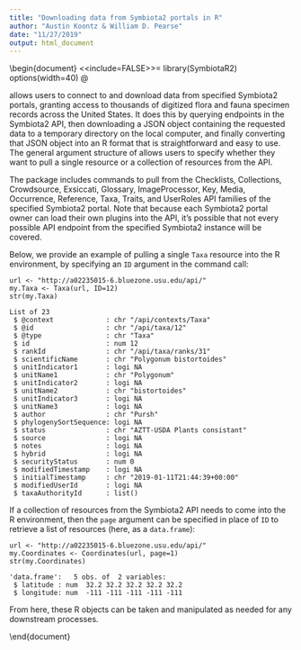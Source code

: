 ```yaml
---
title: "Downloading data from Symbiota2 portals in R"
author: "Austin Koontz & William D. Pearse"
date: "11/27/2019"
output: html_document
---
```


\begin{document}
\maketitle
\tableofcontents
<<include=FALSE>>=
library(SymbiotaR2)
options(width=40)
@ 
\section{Overview}
\emph{SymbiotaR2} allows users to connect to and download data from
specified Symbiota2 portals, granting access to thousands of digitized 
flora and fauna specimen records across the United States. It does this by
querying endpoints in the Symbiota2 API, then downloading a JSON object
containing the requested data to a temporary directory on the local computer,
and finally converting that JSON object into an R format that is 
straightforward and easy to use. The general argument structure of \emph{SymbiotaR2} 
allows users to specify whether they want to pull a single resource or a 
collection of resources from the API.

\section{Example}
The \emph{SymbiotaR2} package includes commands to pull from the Checklists, 
Collections, Crowdsource, Exsiccati, Glossary, ImageProcessor, Key, Media, 
Occurrence, Reference, Taxa, Traits, and UserRoles API families of the specified 
Symbiota2 portal. Note that because each Symbiota2 portal owner can load their 
own plugins into the API, it's possible that not every possible API endpoint 
from the specified Symbiota2 instance will be covered. 

Below, we provide an example of pulling a single `Taxa` resource into the R
environment, by specifying an `ID` argument in the command call:

```
url <- "http://a02235015-6.bluezone.usu.edu/api/"
my.Taxa <- Taxa(url, ID=12)
str(my.Taxa)
```
```
List of 23
 $ @context             : chr "/api/contexts/Taxa"
 $ @id                  : chr "/api/taxa/12"
 $ @type                : chr "Taxa"
 $ id                   : num 12
 $ rankId               : chr "/api/taxa/ranks/31"
 $ scientificName       : chr "Polygonum bistortoides"
 $ unitIndicator1       : logi NA
 $ unitName1            : chr "Polygonum"
 $ unitIndicator2       : logi NA
 $ unitName2            : chr "bistortoides"
 $ unitIndicator3       : logi NA
 $ unitName3            : logi NA
 $ author               : chr "Pursh"
 $ phylogenySortSequence: logi NA
 $ status               : chr "AZTT-USDA Plants consistant"
 $ source               : logi NA
 $ notes                : logi NA
 $ hybrid               : logi NA
 $ securityStatus       : num 0
 $ modifiedTimestamp    : logi NA
 $ initialTimestamp     : chr "2019-01-11T21:44:39+00:00"
 $ modifiedUserId       : logi NA
 $ taxaAuthorityId      : list()
```

If a collection of resources from the Symbiota2 API needs to come into 
the R environment, then the `page` argument can be specified in place of
`ID` to retrieve a list of resources (here, as a `data.frame`):

```
url <- "http://a02235015-6.bluezone.usu.edu/api/"
my.Coordinates <- Coordinates(url, page=1)
str(my.Coordinates)
```
```
'data.frame':	5 obs. of  2 variables:
 $ latitude : num  32.2 32.2 32.2 32.2 32.2
 $ longitude: num  -111 -111 -111 -111 -111
 ```
From here, these R objects can be taken and manipulated as needed for any
downstream processes.

\end{document}